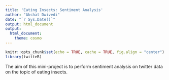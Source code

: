```yaml
---
title: 'Eating Insects: Sentiment Analysis'
author: "Akshat Dwivedi"
date: "`r Sys.Date()`"
output: html_document
output: 
  html_document: 
    theme: cosmo
---
```


```r
knitr::opts_chunk$set(echo = TRUE, cache = TRUE, fig.align = "center")
library(twitteR)
```

The aim of this mini-project is to perform sentiment analysis on twitter data on the topic of eating insects.

